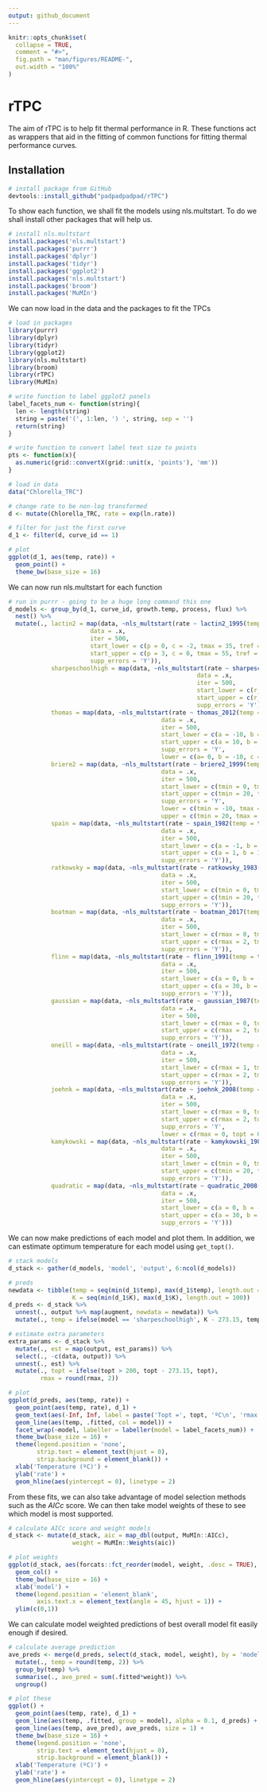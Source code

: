 ```yaml
---
output: github_document
---
```


<!-- README.md is generated from README.Rmd. Please edit that file -->

```r
knitr::opts_chunk$set(
  collapse = TRUE,
  comment = "#>",
  fig.path = "man/figures/README-",
  out.width = "100%"
)
```
# rTPC

The aim of rTPC is to help fit thermal performance in R. These functions act as wrappers that aid in the fitting of common functions for fitting thermal performance curves.

## Installation

```r
# install package from GitHub
devtools::install_github("padpadpadpad/rTPC")
```

To show each function, we shall fit the models using nls.multstart. To do we shall install other packages that will help us.

```r
# install nls.multstart
install.packages('nls.multstart')
install.packages('purrr')
install.packages('dplyr')
install.packages('tidyr')
install.packages('ggplot2')
install.packages('nls.multstart')
install.packages('broom')
install.packages('MuMIn')
```

We can now load in the data and the packages to fit the TPCs

```r
# load in packages
library(purrr)
library(dplyr)
library(tidyr)
library(ggplot2)
library(nls.multstart)
library(broom)
library(rTPC)
library(MuMIn)

# write function to label ggplot2 panels
label_facets_num <- function(string){
  len <- length(string)
  string = paste('(', 1:len, ') ', string, sep = '')
  return(string)
}

# write function to convert label text size to points
pts <- function(x){
  as.numeric(grid::convertX(grid::unit(x, 'points'), 'mm'))
}

# load in data
data("Chlorella_TRC")

# change rate to be non-log transformed
d <- mutate(Chlorella_TRC, rate = exp(ln.rate))

# filter for just the first curve
d_1 <- filter(d, curve_id == 1)

# plot
ggplot(d_1, aes(temp, rate)) +
  geom_point() +
  theme_bw(base_size = 16)
```

We can now run nls.multstart for each function

```r
# run in purrr - going to be a huge long command this one
d_models <- group_by(d_1, curve_id, growth.temp, process, flux) %>%
  nest() %>%
  mutate(., lactin2 = map(data, ~nls_multstart(rate ~ lactin2_1995(temp = temp, p, c, tmax, tref),
                       data = .x,
                       iter = 500,
                       start_lower = c(p = 0, c = -2, tmax = 35, tref = 0),
                       start_upper = c(p = 3, c = 0, tmax = 55, tref = 15),
                       supp_errors = 'Y')),
            sharpeschoolhigh = map(data, ~nls_multstart(rate ~ sharpeschoolhigh_1981(temp_k = K, r_tref, e, eh, th, tref = 15),
                                                     data = .x,
                                                     iter = 500,
                                                     start_lower = c(r_tref = 0.01, e = 0, eh = 0, th = 270),
                                                     start_upper = c(r_tref = 2, e = 3, eh = 10, th = 330),
                                                     supp_errors = 'Y')),
            thomas = map(data, ~nls_multstart(rate ~ thomas_2012(temp = temp, a, b, c, topt),
                                           data = .x,
                                           iter = 500,
                                           start_lower = c(a = -10, b = -10, c = -10, topt = 0),
                                           start_upper = c(a = 10, b = 10, c = 10, topt = 40),
                                           supp_errors = 'Y',
                                           lower = c(a= 0, b = -10, c = 0, topt = 0))),
            briere2 = map(data, ~nls_multstart(rate ~ briere2_1999(temp = temp, tmin, tmax, a, b),
                                           data = .x,
                                           iter = 500,
                                           start_lower = c(tmin = 0, tmax = 20, a = -10, b = -10),
                                           start_upper = c(tmin = 20, tmax = 50, a = 10, b = 10),
                                           supp_errors = 'Y',
                                           lower = c(tmin = -10, tmax = 20, a = -10, b = -10),
                                           upper = c(tmin = 20, tmax = 80, a = 10, b = 10))),
            spain = map(data, ~nls_multstart(rate ~ spain_1982(temp = temp, a, b, c, r0),
                                           data = .x,
                                           iter = 500,
                                           start_lower = c(a = -1, b = -1, c = -1, r0 = -1),
                                           start_upper = c(a = 1, b = 1, c = 1, r0 = 1),
                                           supp_errors = 'Y')),
            ratkowsky = map(data, ~nls_multstart(rate ~ ratkowsky_1983(temp = temp, tmin, tmax, a, b),
                                           data = .x,
                                           iter = 500,
                                           start_lower = c(tmin = 0, tmax = 20, a = -10, b = -10),
                                           start_upper = c(tmin = 20, tmax = 50, a = 10, b = 10),
                                           supp_errors = 'Y')),
            boatman = map(data, ~nls_multstart(rate ~ boatman_2017(temp = temp, rmax, tmin, tmax, a, b),
                                           data = .x,
                                           iter = 500,
                                           start_lower = c(rmax = 0, tmin = 0, tmax = 35, a = -1, b = -1),
                                           start_upper = c(rmax = 2, tmin = 10, tmax = 50, a = 1, b = 1),
                                           supp_errors = 'Y')),
            flinn = map(data, ~nls_multstart(rate ~ flinn_1991(temp = temp, a, b, c),
                                           data = .x,
                                           iter = 500,
                                           start_lower = c(a = 0, b = -2, c = -1),
                                           start_upper = c(a = 30, b = 2, c = 1),
                                           supp_errors = 'Y')),
            gaussian = map(data, ~nls_multstart(rate ~ gaussian_1987(temp = temp, rmax, topt, a),
                                           data = .x,
                                           iter = 500,
                                           start_lower = c(rmax = 0, topt = 20, a = 0),
                                           start_upper = c(rmax = 2, topt = 40, a = 30),
                                           supp_errors = 'Y')),
            oneill = map(data, ~nls_multstart(rate ~ oneill_1972(temp = temp, rmax, tmax, topt, a),
                                           data = .x,
                                           iter = 500,
                                           start_lower = c(rmax = 1, tmax = 30, topt = 20, a = 1),
                                           start_upper = c(rmax = 2, tmax = 50, topt = 40, a = 2),
                                           supp_errors = 'Y')),
            joehnk = map(data, ~nls_multstart(rate ~ joehnk_2008(temp = temp, rmax, topt, a, b, c),
                                           data = .x,
                                           iter = 500,
                                           start_lower = c(rmax = 0, topt = 20, a = 0, b = 1, c = 1),
                                           start_upper = c(rmax = 2, topt = 40, a = 30, b = 2, c = 2),
                                           supp_errors = 'Y',
                                           lower = c(rmax = 0, topt = 0, a = 0, b = 1, c = 1))),
            kamykowski = map(data, ~nls_multstart(rate ~ kamykowski_1985(temp = temp, tmin, tmax, a, b, c),
                                           data = .x,
                                           iter = 500,
                                           start_lower = c(tmin = 0, tmax = 10, a = -3, b = -1, c = -1),
                                           start_upper = c(tmin = 20, tmax = 50, a = 3, b = 1, c =1),
                                           supp_errors = 'Y')),
            quadratic = map(data, ~nls_multstart(rate ~ quadratic_2008(temp = temp, a, b, c),
                                           data = .x,
                                           iter = 500,
                                           start_lower = c(a = 0, b = -2, c = -1),
                                           start_upper = c(a = 30, b = 2, c = 1),
                                           supp_errors = 'Y')))

```

We can now make predictions of each model and plot them. In addition, we can estimate optimum temperature for each model using `get_topt()`.

```r
# stack models
d_stack <- gather(d_models, 'model', 'output', 6:ncol(d_models))

# preds
newdata <- tibble(temp = seq(min(d_1$temp), max(d_1$temp), length.out = 100),
                  K = seq(min(d_1$K), max(d_1$K), length.out = 100))
d_preds <- d_stack %>%
  unnest(., output %>% map(augment, newdata = newdata)) %>%
  mutate(., temp = ifelse(model == 'sharpeschoolhigh', K - 273.15, temp))

# estimate extra parameters
extra_params <- d_stack %>%
  mutate(., est = map(output, est_params)) %>%
  select(., -c(data, output)) %>%
  unnest(., est) %>%
  mutate(., topt = ifelse(topt > 200, topt - 273.15, topt),
         rmax = round(rmax, 2))

# plot
ggplot(d_preds, aes(temp, rate)) +
  geom_point(aes(temp, rate), d_1) +
  geom_text(aes(-Inf, Inf, label = paste('Topt =', topt, 'ºC\n', 'rmax = ', rmax)),  hjust = -0.1, vjust = 1.5, extra_params, size = pts(10)) +
  geom_line(aes(temp, .fitted, col = model)) +
  facet_wrap(~model, labeller = labeller(model = label_facets_num)) +
  theme_bw(base_size = 16) +
  theme(legend.position = 'none',
        strip.text = element_text(hjust = 0),
        strip.background = element_blank()) +
  xlab('Temperature (ºC)') +
  ylab('rate') +
  geom_hline(aes(yintercept = 0), linetype = 2)

```
From these fits, we can also take advantage of model selection methods such as the _AICc_ score. We can then take model weights of these to see which model is most supported. 

```r

# calculate AICc score and weight models
d_stack <- mutate(d_stack, aic = map_dbl(output, MuMIn::AICc),
                  weight = MuMIn::Weights(aic))

# plot weights
ggplot(d_stack, aes(forcats::fct_reorder(model, weight, .desc = TRUE), weight, fill = model)) +
  geom_col() +
  theme_bw(base_size = 16) +
  xlab('model') +
  theme(legend.position = 'element_blank',
        axis.text.x = element_text(angle = 45, hjust = 1)) +
  ylim(c(0,1)) 

```

We can calculate model weighted predictions of best overall model fit easily enough if desired.

```r
# calculate average prediction
ave_preds <- merge(d_preds, select(d_stack, model, weight), by = 'model') %>%
  mutate(., temp = round(temp, 2)) %>%
  group_by(temp) %>%
  summarise(., ave_pred = sum(.fitted*weight)) %>%
  ungroup()

# plot these
ggplot() +
  geom_point(aes(temp, rate), d_1) +
  geom_line(aes(temp, .fitted, group = model), alpha = 0.1, d_preds) +
  geom_line(aes(temp, ave_pred), ave_preds, size = 1) +
  theme_bw(base_size = 16) +
  theme(legend.position = 'none',
        strip.text = element_text(hjust = 0),
        strip.background = element_blank()) +
  xlab('Temperature (ºC)') +
  ylab('rate') +
  geom_hline(aes(yintercept = 0), linetype = 2)
```
